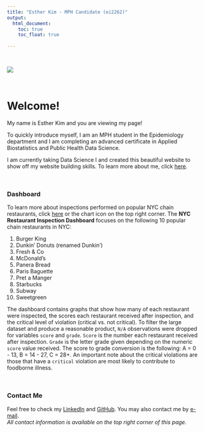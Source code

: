 ```yaml
---
title: "Esther Kim - MPH Candidate (ei2262)"
output: 
  html_document:
    toc: true
    toc_float: true
    
---
```

<p>&nbsp;</p>


![](https://i.pinimg.com/originals/c2/83/f6/c283f68fcbc8ac4a7d4be1340df6391a.gif)

<p>&nbsp;</p>

# Welcome!

My name is Esther Kim and you are viewing my page! 

To quickly introduce myself, I am an MPH student in the Epidemiology department and I am completing an advanced certificate in Applied Biostatistics and Public Health Data Science. 

I am currently taking Data Science I and created this beautiful website to show off my website building skills. To learn more about me, click [here](about.html).

<p>&nbsp;</p>

###  Dashboard

To learn more about inspections performed on popular NYC chain restaurants, click [here](nycinspec.html) or the chart icon on the top right corner. The **NYC Restaurant Inspection Dashboard** focuses on the following 10 popular chain restaurants in NYC:

1. Burger King
2. Dunkin' Donuts (renamed Dunkin')
3. Fresh & Co
4. McDonald's
5. Panera Bread
6. Paris Baguette
7. Pret a Manger
8. Starbucks
9. Subway
10. Sweetgreen

The dashboard contains graphs that show how many of each restaurant were inspected, the scores each restaurant received after inspection, and the critical level of violation (critical vs. not critical). To filter the large dataset and produce a reasonable product, `N/A` observations were dropped for variables `score` and `grade`. `Score` is the number each restaurant received after inspection. `Grade` is the letter grade given depending on the numeric `score` value received. The score to grade conversion is the following: A = 0 - 13, B = 14 - 27, C = 28+. An important note about the critical violations are those that have a `critical` violation are most likely to contribute to foodborne illness.

<p>&nbsp;</p>

### Contact Me

Feel free to check my [LinkedIn](https://www.linkedin.com/in/kim-h-esther/) and [GitHub](https://github.com/ei2262). You may also contact me by [e-mail](mailto: ei2262@cumc.columbia.edu).  
*All contact information is available on the top right corner of this page.*
